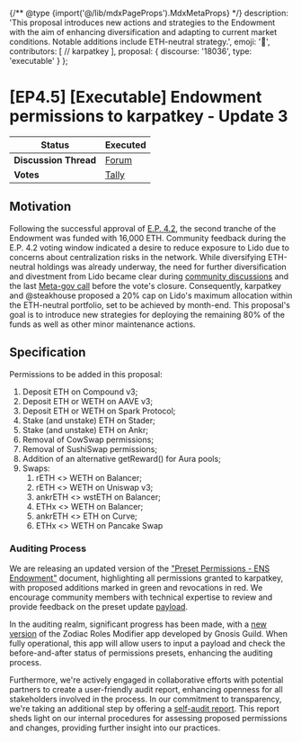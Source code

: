 {/** @type {import('@/lib/mdxPageProps').MdxMetaProps} */}
    description: 'This proposal introduces new actions and strategies to the Endowment with the aim of enhancing diversification and adapting to current market conditions. Notable additions include ETH-neutral strategy.',
    emoji: '📖',
    contributors: [
        // karpatkey
    ],
    proposal: {
        discourse: '18036',
        type: 'executable'
    }
};

# [EP4.5] [Executable] Endowment permissions to karpatkey - Update 3

| **Status**            | Executed                                                                                                                    |
| --------------------- | ------------------------------------------------------------------------------------------------------------------------- |
| **Discussion Thread** | [Forum](https://discuss.ens.domains/t/18036)                                                                                |
| **Votes**             | [Tally](https://www.tally.xyz/gov/ens/proposal/55447465396737793905646186593156244424717001140618132725073945884287085787959)   |

## Motivation

Following the successful approval of [E.P. 4.2](https://www.tally.xyz/gov/ens/proposal/10686228418271748393758532071249002330319730525037728746406757788787068261444), the second tranche of the Endowment was funded with 16,000 ETH. Community feedback during the E.P. 4.2 voting window indicated a desire to reduce exposure to Lido due to concerns about centralization risks in the network. While diversifying ETH-neutral holdings was already underway, the need for further diversification and divestment from Lido became clear during [community discussions](https://discuss.ens.domains/t/4-2-executable-fund-the-endowment-second-tranche/17743) and the last [Meta-gov call](https://discuss.ens.domains/t/metagov-working-group-weekly-meeting-11am-et-tuesday/15981/43#h-2-endowment-discussion-karpatkey-steakhouse-10) before the vote's closure. Consequently, karpatkey and @steakhouse proposed a 20% cap on Lido's maximum allocation within the ETH-neutral portfolio, set to be achieved by month-end. This proposal's goal is to introduce new strategies for deploying the remaining 80% of the funds as well as other minor maintenance actions.

## Specification

Permissions to be added in this proposal:

1. Deposit ETH on Compound v3;
2. Deposit ETH or WETH on AAVE v3;
3. Deposit ETH or WETH on Spark Protocol;
4. Stake (and unstake) ETH on Stader;
5. Stake (and unstake) ETH on Ankr;
6. Removal of CowSwap permissions;
7. Removal of SushiSwap permissions;
8. Addition of an alternative getReward() for Aura pools;
9. Swaps:
   1. rETH &lt;&gt; WETH on Balancer;
   2. rETH &lt;&gt; WETH on Uniswap v3;
   3. ankrETH &lt;&gt; wstETH on Balancer;
   4. ETHx &lt;&gt; WETH on Balancer;
   5. ankrETH &lt;&gt; ETH on Curve;
   6. ETHx &lt;&gt; WETH on Pancake Swap

### Auditing Process

We are releasing an updated version of the ["Preset Permissions - ENS Endowment"](https://docs.google.com/document/d/1Ker\_TkBJV0xmQ9Li9HB-vtdlpx1vEeVEQwpIH6WoK0o/edit?usp=sharing) document, highlighting all permissions granted to karpatkey, with proposed additions marked in green and revocations in red. We encourage community members with technical expertise to review and provide feedback on the preset update [payload](https://gist.github.com/santinomics/5b43dee4839d74e2c593ac9e7c7d1d3d).

In the auditing realm, significant progress has been made, with a [new version](https://zodiac-roles-1h9v0miw9-gnosis-guild.vercel.app/gor%3A0x74F819Fa1D95B57a15ECDEf9ce5c779C1bD6cc8A/roles/test-role/diff/4Iq1jdNbLbCBKmLAKciGaDQANiHStkCqFvJJ5KWQc) of the Zodiac Roles Modifier app developed by Gnosis Guild. When fully operational, this app will allow users to input a payload and check the before-and-after status of permissions presets, enhancing the auditing process.

Furthermore, we're actively engaged in collaborative efforts with potential partners to create a user-friendly audit report, enhancing openness for all stakeholders involved in the process. In our commitment to transparency, we're taking an additional step by offering a [self-audit report](https://github.com/karpatkey/gists/blob/main/Self%20Audit_%20%5BENS%5D%20-%20PUR%20%233%20-%20New%20ETH-Neutral%20Strategies.md). This report sheds light on our internal procedures for assessing proposed permissions and changes, providing further insight into our practices.

